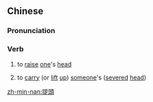 {{also|提头}}
==Chinese==
{{zh-forms|s=提头}}

===Pronunciation===
{{zh-pron
|m=títóu
|mn=thê-thâu
|cat=v
}}

===Verb===
{{zh-verb}}

# {{lb|zh|literary}} to [[raise]] [[one]]'s [[head]]
# {{lb|zh|literary}} to [[carry]] (or [[lift]] [[up]]) [[someone]]'s ([[severed]] [[head]])

[[zh-min-nan:提頭]]